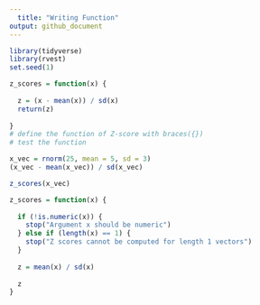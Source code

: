 ```yaml
---
  title: "Writing Function"
output: github_document
---
```

  
```r
library(tidyverse)
library(rvest)
set.seed(1)
```

```r
z_scores = function(x) {
  
  z = (x - mean(x)) / sd(x)
  return(z)
  
}
# define the function of Z-score with braces({}) 
# test the function 

x_vec = rnorm(25, mean = 5, sd = 3)
(x_vec - mean(x_vec)) / sd(x_vec)

z_scores(x_vec)
```

```r
z_scores = function(x) {
  
  if (!is.numeric(x)) {
    stop("Argument x should be numeric")
  } else if (length(x) == 1) {
    stop("Z scores cannot be computed for length 1 vectors")
  }
  
  z = mean(x) / sd(x)
  
  z
}

```

```rmultiple

```

```r

```

```r

```





